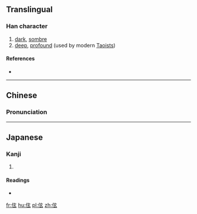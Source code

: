 ==Translingual==

===Han character===
{{Han char|rn=9|rad=人|as=05|sn=7|four=2023<sub>2</sub>|canj=人卜女戈 (OYVI)|ids=⿰[[亻]][[玄]]}}

# [[dark]], [[sombre]]
# [[deep]], [[profound]] (used by modern [[Taoist]]s)

====References====
* {{Han ref|kx=0096.130|dkj=00463|dj=0204.170|hdz=10138.040|uh=4F2D|ud=20269|bh=CA66|bd=51814}}

----

==Chinese==
{{zh-forms}}

===Pronunciation===
{{zh-pron
|m=xuán
|c=jin4
|mc=y
|oc=y
|ma=
|cat=a
}}

----

==Japanese==

===Kanji===
{{ja-kanji|grade=|rs=人05}}

# {{defn|lang=ja|sort=人05}}

====Readings====
* {{ja-readings|on=[[けん]] (ken), [[せん]] (sen)|kun=}}

[[fr:伭]]
[[hu:伭]]
[[pl:伭]]
[[zh:伭]]